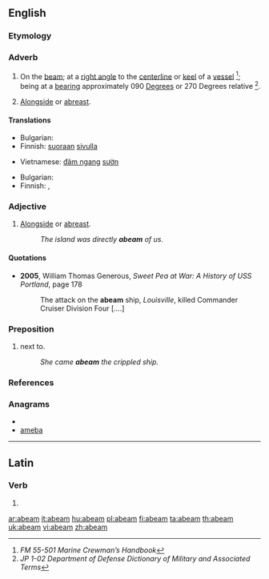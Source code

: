 ==English==

===Etymology===
{{prefix|a|beam}}

===Adverb===
{{en-adv}}

# {{nautical}} On the [[beam]]; at a [[right angle]] to the [[centerline]] or [[keel]] of a [[vessel]] <ref name="FM55-501">''FM 55-501 Marine Crewman’s Handbook''</ref>; being at a [[bearing]] approximately 090 [[degree|Degrees]] or 270 Degrees relative <ref name="JP102">''JP 1-02 Department of Defense Dictionary of Military and Associated Terms''</ref>.
# {{nautical}} [[alongside|Alongside]] or [[abreast]].

====Translations====
{{trans-top|on the beam}}
* Bulgarian: {{t|bg|мор: отстрани, перпендикулярно на кила на кораба}}
* Finnish: [[suoraan]] [[sivu|sivulla]]
{{trans-mid}}
* Vietnamese: [[đâm ngang]] [[sườn]]
{{trans-bottom}}

{{trans-top|alongside}}
* Bulgarian: {{t|bg|мор: в траверс}}
* Finnish: {{t+|fi|vieressä}}, {{t-|fi|kyljittäin}}
{{trans-mid}}
{{trans-bottom}}

===Adjective===
{{en-adj}}

# {{nautical}} [[alongside|Alongside]] or [[abreast]].
#: ''The island was directly '''abeam''' of us.''

====Quotations====
* '''2005''', William Thomas Generous, ''Sweet Pea at War: A History of USS Portland'', page 178
*: The attack on the '''abeam''' ship, ''Louisville'', killed Commander Cruiser Division Four [....]

===Preposition===
{{en-prep}}

# {{nautical}} next to.
#: ''She came '''abeam''' the crippled ship.''

===References===
<references/>

===Anagrams===
* {{alphagram|aabem}}
* [[ameba#English|ameba]]


----

==Latin==

===Verb===
{{la-verb-form|abeam}}

# {{conjugation of|[[abeo#Latin|abeō]]||1|s|pres|act|sub}}

[[ar:abeam]]
[[it:abeam]]
[[hu:abeam]]
[[pl:abeam]]
[[fi:abeam]]
[[ta:abeam]]
[[th:abeam]]
[[uk:abeam]]
[[vi:abeam]]
[[zh:abeam]]